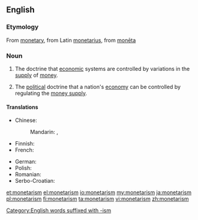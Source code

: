 ==English==
{{wikipedia}}

===Etymology===
From [[monetary]], from Latin [[monetarius]], from [[moneta#Latin|monēta]]

===Noun===
{{en-noun|~}}

# {{context|economics|lang=en}} The doctrine that [[economic]] systems are controlled by variations in the [[supply]] of [[money]].
# {{context|economics|lang=en}} The [[political]] doctrine that a nation's [[economy]] can be controlled by regulating the [[money supply]].

====Translations====
{{trans-top}}
* Chinese:
*: Mandarin: {{t|cmn|貨幣主義|sc=Hani}}, {{t+|cmn|货币主义|tr=huòbìzhǔyì|sc=Hani}}
* Finnish: {{t|fi|monetarismi}}
* French: {{t+|fr|monétarisme|m}}
{{trans-mid}}
* German: {{t|de|Monetarismus|m}}
* Polish: {{t|pl|monetaryzm|m}}
* Romanian: {{t|ro|monetarism|n}}
* Serbo-Croatian: {{t+|sh|monetarizam|m}}
{{trans-bottom}}

[[Category:English words suffixed with -ism]]

[[et:monetarism]]
[[el:monetarism]]
[[io:monetarism]]
[[my:monetarism]]
[[ja:monetarism]]
[[pl:monetarism]]
[[fi:monetarism]]
[[ta:monetarism]]
[[vi:monetarism]]
[[zh:monetarism]]